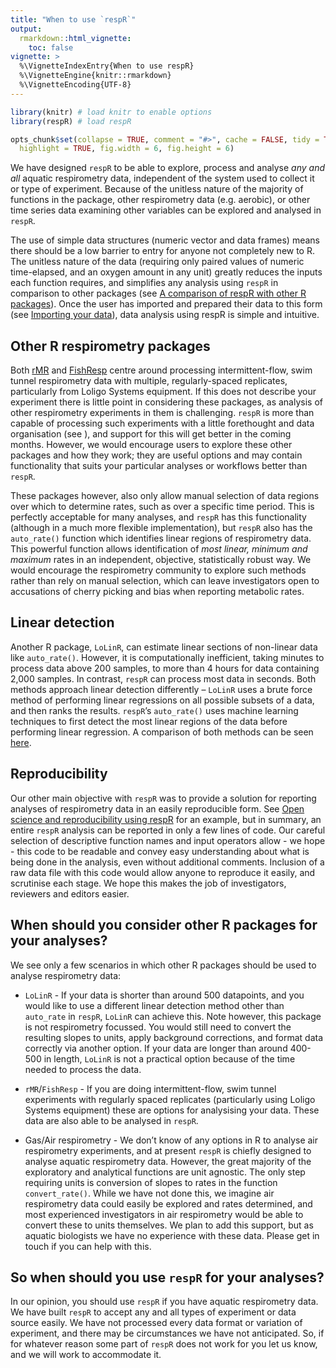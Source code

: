 ```yaml
---
title: "When to use `respR`"
output: 
  rmarkdown::html_vignette:
    toc: false
vignette: >
  %\VignetteIndexEntry{When to use respR}
  %\VignetteEngine{knitr::rmarkdown}
  %\VignetteEncoding{UTF-8}
---
```


```r
library(knitr) # load knitr to enable options
library(respR) # load respR

opts_chunk$set(collapse = TRUE, comment = "#>", cache = FALSE, tidy = TRUE, 
  highlight = TRUE, fig.width = 6, fig.height = 6)
```

We have designed `respR` to be able to explore, process and analyse *any and all* aquatic respirometry data, independent of the system used to collect it or type of experiment. 
Because of the unitless nature of the majority of functions in the package, other respirometry data (e.g. aerobic), or other time series data examining other variables can be explored and analysed in `respR`. 

The use of simple data structures (numeric vector and data frames) means there should be a low barrier to entry for anyone not completely new to R. 
The unitless nature of the data (requiring only paired values of numeric time-elapsed, and an oxygen amount in any unit) greatly reduces the inputs each function requires, and simplifies any analysis using `respR` in comparison to other packages (see [A comparison of respR with other R packages](https://januarharianto.github.io/respR/articles/packages_comp.html)).
Once the user has imported and prepared their data to this form (see [Importing your data](https://januarharianto.github.io/respR/articles/importing.html)), data analysis using respR is simple and intuitive.

<!-- they never have to worry about specifying complex date-time formats, or numerous other information that often lead to input errors.  -->
<!-- And at no point in a `respR` analysis should you have to tell it something you have already told it before.  -->

<!-- ### Other options -->
<!-- We want to be very clear - we have designed `respR` so there should be little reason for anyone to decide to use other options, whether that be Excel, your own R code, or other R packages.  -->
<!-- So, in discussing when you should use `respR` over other options, it is perhaps easier to talk about when you should use *them*: -->

## Other R respirometry packages 
Both [rMR](https://cran.r-project.org/web/packages/rMR/index.html) and [FishResp](https://fishresp.org) centre around processing intermittent-flow, swim tunnel respirometry data with multiple, regularly-spaced replicates, particularly from Loligo Systems equipment. If this does not describe your experiment there is little point in considering these packages, as analysis of other respirometry experiments in them is challenging. `respR` is more than capable of processing such experiments with a little forethought and data organisation (see ), and support for this will get better in the coming months. However, we would encourage users to explore these other packages and how they work; they are useful options and may contain functionality that suits your particular analyses or workflows better than `respR`. 

These packages however, also only allow manual selection of data regions over which to determine rates, such as over a specific time period. This is perfectly acceptable for many analyses, and `respR` has this functionality (although in a much more flexible implementation), but `respR` also has the `auto_rate()` function which identifies linear regions of respirometry data. This powerful function allows identification of *most linear, minimum and maximum* rates in an independent, objective, statistically robust way. We would encourage the respirometry community to explore such methods rather than rely on manual selection, which can leave investigators open to accusations of cherry picking and bias when reporting metabolic rates. 

## Linear detection
Another R package, `LoLinR`, can estimate linear sections of non-linear data like `auto_rate()`. 
However, it is computationally inefficient, taking minutes to process data above 200 samples, to more than 4 hours for data containing 2,000 samples. In contrast, `respR` can process most data in seconds. 
Both methods approach linear detection differently -- `LoLinR` uses a brute force method of performing linear regressions on all possible subsets of a data, and then ranks the results. 
`respR`'s `auto_rate()` uses machine learning techniques to first detect the most linear regions of the data before performing linear regression.
A comparison of both methods can be seen [here](https://januarharianto.github.io/respR/articles/auto_rate_comp.html).


<!-- Another R package `LoLinR` has similar linear detection functionality, but is not a serious option for most respirometry analyses due to its inability to process data more than a few hundred datapoints long in a realistic timeframe. If your data are less than around 200-400 (???? CHECK) points in length, `LoLinR` performs very well, and in fact better than `respR` in identifying linear regions of data. However, our testing has suggested (LINKS) that `respR` performs better on data longer than this. It also does this literally several orders of magnitude faster; our own respirometry datasets, which run from thousands to tens of thousands of datapoints in length, would take literally *years* to be processed by the functions in `LoLinR` but are processed by `auto_rate()` in seconds. Thinning such data to a few hundred points long to fit within the capabilities of `LoLinR` is not an acceptable solution in long-term experiments where this could lead to the removal of important biological information.  -->

## Reproducibility 
Our other main objective with `respR` was to provide a solution for reporting analyses of respirometry data in an easily reproducible form. See [Open science and reproducibility using respR](https://januarharianto.github.io/respR/articles/reproducibility.html) for an example, but in summary, an entire `respR` analysis can be reported in only a few lines of code. 
Our careful selection of descriptive function names and input operators allow - we hope - this code to be readable and convey easy understanding about what is being done in the analysis, even without additional comments. 
Inclusion of a raw data file with this code would allow anyone to reproduce it easily, and scrutinise each stage. We hope this makes the job of investigators, reviewers and editors easier. 

## When should you consider other R packages for your analyses?

We see only a few scenarios in which other R packages should be used to analyse respirometry data: 

- `LoLinR` - If your data is shorter than around 500 datapoints, and you would like to use a different linear detection method other than `auto_rate` in `respR`, `LoLinR` can achieve this. Note however, this package is not respirometry focussed. You would still need to convert the resulting slopes to units, apply background corrections, and format data correctly via another option. If your data are longer than around 400-500 in length, `LoLinR` is not a practical option because of the time needed to process the data. 

- `rMR`/`FishResp` - If you are doing intermittent-flow, swim tunnel experiments with regularly spaced replicates (particularly using Loligo Systems equipment) these are options for analysising your data. These data are also able to be analysed in `respR`. 

- Gas/Air respirometry - We don't know of any options in R to analyse air respirometry experiments, and at present `respR` is chiefly designed to analyse aquatic respirometry data. However, the great majority of the exploratory and analytical functions are unit agnostic. The only step requiring units is conversion of slopes to rates in the function `convert_rate()`. While we have not done this, we imagine air respirometry data could easily be explored and rates determined, and most experienced investigators in air respirometry would be able to convert these to units themselves. We plan to add this support, but as aquatic biologists we have no experience with these data. Please get in touch if you can help with this. 

## So when should you use `respR` for your analyses?
In our opinion, you should use `respR` if you have aquatic respirometry data. 
<!-- Admittedly we may not be objective, but we see no real benefits of using other options.  -->
We have built `respR` to accept any and all types of experiment or data source easily.
We have not processed every data format or variation of experiment, and there may be circumstances we have not anticipated. So, if for whatever reason some part of `respR` does not work for you let us know, and we will work to accommodate it.  

